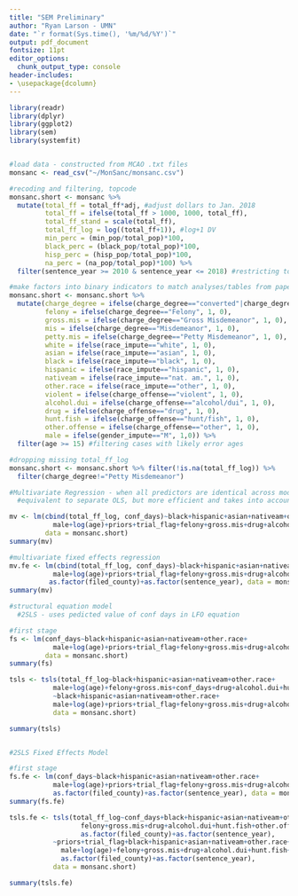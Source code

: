 ```yaml
---
title: "SEM Preliminary"
author: "Ryan Larson - UMN"
date: "`r format(Sys.time(), '%m/%d/%Y')`"
output: pdf_document
fontsize: 11pt
editor_options: 
  chunk_output_type: console
header-includes:
- \usepackage{dcolumn}
---
```

```r
library(readr)
library(dplyr)
library(ggplot2)
library(sem)
library(systemfit)


#load data - constructed from MCAO .txt files
monsanc <- read_csv("~/MonSanc/monsanc.csv") 

#recoding and filtering, topcode
monsanc.short <- monsanc %>%
  mutate(total_ff = total_ff*adj, #adjust dollars to Jan. 2018
         total_ff = ifelse(total_ff > 1000, 1000, total_ff),
         total_ff_stand = scale(total_ff),
         total_ff_log = log((total_ff+1)), #log+1 DV
         min_perc = (min_pop/total_pop)*100,
         black_perc = (black_pop/total_pop)*100,
         hisp_perc = (hisp_pop/total_pop)*100, 
         na_perc = (na_pop/total_pop)*100) %>%
  filter(sentence_year >= 2010 & sentence_year <= 2018) #restricting to cases started from 2010-2015

#make factors into binary indicators to match analyses/tables from paper
monsanc.short <- monsanc.short %>% 
  mutate(charge_degree = ifelse(charge_degree=="converted"|charge_degree=="other", NA, charge_degree),
         felony = ifelse(charge_degree=="Felony", 1, 0), 
         gross.mis = ifelse(charge_degree=="Gross Misdemeanor", 1, 0),
         mis = ifelse(charge_degree=="Misdemeanor", 1, 0),
         petty.mis = ifelse(charge_degree=="Petty Misdemeanor", 1, 0),
         white = ifelse(race_impute=="white", 1, 0),
         asian = ifelse(race_impute=="asian", 1, 0),
         black = ifelse(race_impute=="black", 1, 0),
         hispanic = ifelse(race_impute=="hispanic", 1, 0),
         nativeam = ifelse(race_impute=="nat. am.", 1, 0),
         other.race = ifelse(race_impute=="other", 1, 0),
         violent = ifelse(charge_offense=="violent", 1, 0),
         alcohol.dui = ifelse(charge_offense=="alcohol/dui", 1, 0),
         drug = ifelse(charge_offense=="drug", 1, 0),
         hunt.fish = ifelse(charge_offense=="hunt/fish", 1, 0),
         other.offense = ifelse(charge_offense=="other", 1, 0),
         male = ifelse(gender_impute=="M", 1,0)) %>%
  filter(age >= 15) #filtering cases with likely error ages 

#dropping missing total_ff_log
monsanc.short <- monsanc.short %>% filter(!is.na(total_ff_log)) %>%
  filter(charge_degree!="Petty Misdemeanor")
```

```r
#Multivariate Regression - when all predictors are identical across models
  #equivalent to separate OLS, but more efficient and takes into account error covariance

mv <- lm(cbind(total_ff_log, conf_days)~black+hispanic+asian+nativeam+other.race+
           male+log(age)+priors+trial_flag+felony+gross.mis+drug+alcohol.dui+hunt.fish+other.offense,
         data = monsanc.short)
summary(mv)

#multivariate fixed effects regression
mv.fe <- lm(cbind(total_ff_log, conf_days)~black+hispanic+asian+nativeam+other.race+
           male+log(age)+priors+trial_flag+felony+gross.mis+drug+alcohol.dui+hunt.fish+other.offense+
          as.factor(filed_county)+as.factor(sentence_year), data = monsanc.short)
summary(mv)
```


```r
#structural equation model
  #2SLS - uses pedicted value of conf days in LFO equation

#first stage
fs <- lm(conf_days~black+hispanic+asian+nativeam+other.race+
           male+log(age)+priors+trial_flag+felony+gross.mis+drug+alcohol.dui+hunt.fish+other.offense,
         data = monsanc.short)
summary(fs)

tsls <- tsls(total_ff_log~black+hispanic+asian+nativeam+other.race+
           male+log(age)+felony+gross.mis+conf_days+drug+alcohol.dui+hunt.fish+other.offense,
           ~black+hispanic+asian+nativeam+other.race+
           male+log(age)+priors+trial_flag+felony+gross.mis+drug+alcohol.dui+hunt.fish+other.offense, 
           data = monsanc.short)

summary(tsls)


#2SLS Fixed Effects Model

#first stage
fs.fe <- lm(conf_days~black+hispanic+asian+nativeam+other.race+
           male+log(age)+priors+trial_flag+felony+gross.mis+drug+alcohol.dui+hunt.fish+other.offense+
           as.factor(filed_county)+as.factor(sentence_year), data = monsanc.short)
summary(fs.fe)

tsls.fe <- tsls(total_ff_log~conf_days+black+hispanic+asian+nativeam+other.race+male+log(age)+
                  felony+gross.mis+drug+alcohol.dui+hunt.fish+other.offense+
                  as.factor(filed_county)+as.factor(sentence_year),
           ~priors+trial_flag+black+hispanic+asian+nativeam+other.race+
             male+log(age)+felony+gross.mis+drug+alcohol.dui+hunt.fish+other.offense+
             as.factor(filed_county)+as.factor(sentence_year), 
           data = monsanc.short)

summary(tsls.fe)

```